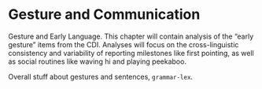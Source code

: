 # Gesture and Communication {#gesturess}

Gesture and Early Language. This chapter will contain analysis of the “early gesture” items from the CDI. Analyses will focus on the cross-linguistic consistency and variability of reporting milestones like first pointing, as well as social routines like waving hi and playing peekaboo.

Overall stuff about gestures and sentences, `grammar-lex`.
